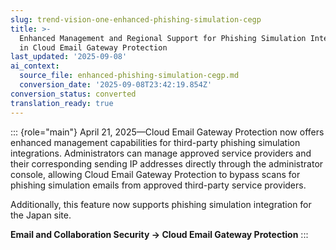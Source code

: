 ```yaml
---
slug: trend-vision-one-enhanced-phishing-simulation-cegp
title: >-
  Enhanced Management and Regional Support for Phishing Simulation Integration
  in Cloud Email Gateway Protection
last_updated: '2025-09-08'
ai_context:
  source_file: enhanced-phishing-simulation-cegp.md
  conversion_date: '2025-09-08T23:42:19.854Z'
conversion_status: converted
translation_ready: true
---
```


::: {role="main"}
April 21, 2025—Cloud Email Gateway Protection now offers enhanced management capabilities for third-party phishing simulation integrations. Administrators can manage approved service providers and their corresponding sending IP addresses directly through the administrator console, allowing Cloud Email Gateway Protection to bypass scans for phishing simulation emails from approved third-party service providers.

Additionally, this feature now supports phishing simulation integration for the Japan site.

**Email and Collaboration Security → Cloud Email Gateway Protection**
:::
